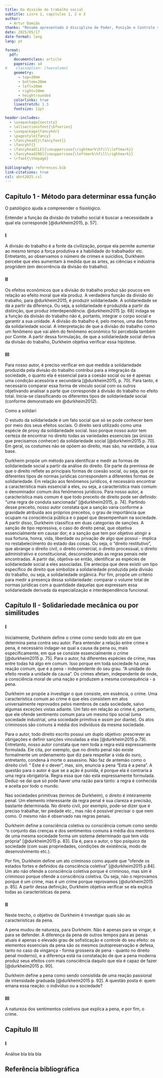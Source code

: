 ```yaml
---
title: Da divisão do trabalho social
subtitle: Livro 1, capítulos 1, 2 e 3
author: 
  - Artur Damião
thanks: "Resumo apresentado à disciplina de Poder, Punição e Controle sociail,ministrada pelo professor Marcos César Alvarez. E-mail para contato: arturcardoso@usp.br"
date: 2025/05/17
date-format: long
lang: pt

format: 
  pdf: 
    documentclass: article
    papersize: a4
#    classoption: [twocolumn]
    geometry:
      - top=20mm
      - bottom=20mm
      - left=20mm
      - right=20mm
      - heightrounded
    colorlinks: true
    linestretch: 1.3
    fontsize: 11pt

header-includes:
  - \usepackage{sectsty}
  - \allsectionsfont{\bfseries}
  - \usepackage{fancyhdr}
  - \pagestyle{fancy}
  - \fancyhead{}\fancyfoot{}
  - \fancyhf{}
  - \fancyhead[LE]{\nouppercase{\rightmark\hfill\leftmark}}
  - \fancyhead[RO]{\nouppercase{\leftmark\hfill\rightmark}}
  - \rfoot{\thepage}
  
bibliography: references.bib
link-citations: true
csl: abnt2025.csl
---
```



## Capítulo 1 - Método para determinar essa função

O patológico ajuda a compreender o fisiológico.

Entender a função da divisão do trabalho social é buscar a necessidade a qual ela corresponde [@durkheim2015, p. 57]. 

### I

A divisão do trabalho é a fonte da civilização, porque ela permite aumentar ao mesmo tempo a força produtiva e a habilidade do trabalhador etc. Entretanto, ao observamos o número de crimes e suicídios, Durkheim percebe que eles aumentam à medida que as artes, as ciências e indústria progridem (em decorrência da divisão do trabalho).

### II

Os efeitos econômicos que a divisão do trabalho produz são poucos em relação ao efeito moral que ela produz. A verdadeira função da divisão do trabalho, para @durkheim2015, é produzir solidariedade. A solidariedade se dá a partir da diferença. Ou seja, a solidariedade é produzida a partir da distinção, que produz interdependência. @durkheim2015 [p. 68] indaga se a função da divisão do trabalho não é, portanto, integrar o corpo social e garantir a sua unidade. A divisão do trabalho é, pelo menos, uma das fontes da solidariedade social. A interpretação de que a divisão do trabalho como um fenômeno que vai além do fenômeno econômico foi percebida também por Comte. A partir dessa formulação, de que a solidariedade social deriva da divisão do trabalho, Durkheim objetiva verificar essa hipótese.

### III

Para nosso autor, é preciso verificar em que medida a solidariedade produzida pela divisão do trabalho contribui para a integração da sociedade, o quanto ela é essencial para a coesão social ou se é apenas uma condição acessória e secundária [@durkheim2015, p. 70]. Para tanto, é necessário comparar essa forma de vínculo social com os outros objetivando analisar a parte que corresponde à divisão do trabalho no efeito total. Inicia-se classificando os diferentes tipos de solidariedade social (conforme demonstrado em @durkheim2012).

Como a solidari

O estudo da solidariedade é um fato social que só se pode conhecer bem por meio dos seus efeitos sociais. O direito será utilizado como uma espécie de proxy da solidariedade social. Isso porque nosso autor tem certeza de encontrar no direito todas as variedades essenciais (as únicas que precisamos conhecer) da solidariedade social [@durkheim2015 p. 70]. Em geral, os costumes não se opõem ao direito, mas são, na verdade, a sua base.

Durkheim propõe um método para identificar e medir as formas de solidariedade social a partir da análise do direito. Ele parte da premissa de que o direito reflete as principais formas de coesão social, ou seja, que os diferentes tipos de normas jurídicas correspondem a diferentes formas de solidariedade. Em relação aos fenômenos jurídicos, é necessário encontrar a característica mais essencial a eles, ou seja, a característica mais comum: o denominador comum dos fenômenos jurídicos. Para nosso autor, a característica mais comum é que todo preceito de direito pode ser definido: "uma regra de conduta sancionada" [@durkheim2015, p. 74]. Partindo desse preceito, nosso autor constata que a sanção varia conforme a gravidade atribuída aos próprios preceitos, o grau de importância que ocupam na consciência pública e o papel que desempenham na sociedade. A partir disso, Durkheim classifica em duas categorias de sanções. A sanção de tipo repressiva, o caso do direito penal, que objetiva essencialmente em causar dor; e a sanção que tem por objetivo atingir a sua fortuna, honra, vida, liberdade ou privação de algo que possui - implica no restabelecimento do estado das coisas. Ou seja, o "direito restitutivo", que abrange o direito civil, o direito comercial, o direito processual, o direito administrativo e constitucional, desconsiderando as regras penais nele encontradas. A partir daí, objetiva-se então, identificar as espécies de solidariedade social a eles associadas. Ele antecipa que deve existir um tipo específico de direito que simbolize a solidariedade produzida pela divisão do trabalho, ou seja, a solidariedade orgânica. Por fim, propõe um critério para medir a presença dessa solidariedade: comparar o volume total de normas jurídicas com a quantidade daquelas que expressam essa solidariedade derivada da especialização e interdependência funcional.

## Capítulo II - Solidariedade mecânica ou por similitudes

### I

Inicialmente, Durkheim define o crime como sendo todo ato em que determina pena contra seu autor. Para entender a relação entre crime e pena, é necessário indagar-se qual a causa da pena ou, mais especificamente, em que se consiste essencialmente o crime [@durkheim2015 p. 75]. Para o autor, há diferentes espécies de crime, mas entre todas há algo em comum. Isso porque em toda sociedade há uma reação comum, que é a pena - independente do seu grau. "A unidade do efeito revela a unidade da causa". Os crimes afetam, independente de onde, a consciência moral de uma nação e produzem a mesma consequência - a pena.

Durkheim se propõe a investigar o que consiste, em essência, o crime. Uma característica comum ao crime é que eles consistem em atos universalmente reprovados pelos membros de cada sociedade, salvo algumas exceções vistas adiante. Um fato em relação ao crime é, portanto, que ele ofende sentimento comum para um mesmo tipo social (uma sociedade industrial, uma sociedade primitiva e assim por diante). Os atos criminosos são comuns à média dos indivíduos da mesma sociedade.

Para o autor, todo direito escrito possui um duplo objetivo: prescrever as obrigações e definir sanções vinculadas a elas [@durkheim2015 p.79]. Entretanto, nosso autor constata que nem toda a regra está expressamente formulada. Ele cita, por exemplo, que no direito penal não existe formalmente um ordenamento que diz para respeitar a vida do ouro, entretanto, condena à morte o assassino. Não faz de antemão como o direito civil: " Este é o dever", mas, sim, enuncia a pena "Esta é a pena". A questão para o autor é que se a ação é punida, é porque ela é contraria a uma regra obrigatória. Regra essa que não está expressamente formulada. Deduz-se daí que só pode haver uma razão para tanto: a regra é conhecida e aceita por todo o mundo.

Nas sociedades primitivas (termos de Durkheim), o direito é inteiramente penal. Um elemento interessante da regra penal é sua clareza e precisão, bastante determinada. No direito civil, por exemplo, pode-se dizer que é preciso trabalhar, ter piedade etc., mas não é possível precisar o que nem como. O mesmo não é observado nas regras penais.

Durkheim define a consciência coletiva ou consciência comum como sendo "o conjunto das crenças e dos sentimentos comuns à média dos membros de uma mesma sociedade forma um sistema determinado que tem vida própria" [@durkheim2015 p. 83]. Ela é, para o autor, o tipo psíquico da sociedade (com suas propriedades, condições de existência, modo de desenvolvimento etc.).

Por fim, Durkheim define um ato criminoso como aquele que "ofende os estados fortes e definidos da consciência coletiva" [@durkheim2015 p.84]. Um ato não ofende a consciência coletiva porque é criminoso, mas sim é criminoso porque ofende a consciência coletiva. Ou seja, não o reprovamos porque é um crime, mas é um crime porque reprovamos [@durkheim2015 p. 85]. A partir dessa definição, Durkheim objetiva verificar se ela explica todas as características da pena.

### II

Neste trecho, o objetivo de Durkheim é investigar quais são as características da pena.

A pena mudou de natureza, para Durkheim. Não é apenas para se vingar, é para se defender. A diferença da pena de outros tempos para as penas atuais é apenas o elevado grau de sofisticação e controle do seu efeito: os elementos essenciais da pena são os mesmos (autopreservação e defesa, tanto no caso da vingança - forma grosseira de pena - quanto no direito penal moderno), e a diferença está na constatação de que a pena moderna produz seus efeitos com mais consciência daquilo que ela é capaz de fazer [@durkheim2015 p. 90].

Durkheim define a pena como sendo consistida de uma reação passional de intensidade graduada [@durkheim2015 p. 92]. A questão posta é: quem emana essa reação: o indivíduo ou a sociedade?

### III

A natureza dos sentimentos coletivos que explica a pena, e por fim, o crime.

## Capítulo III

### I

Análise bla bla bla

## Referência bibliográfica
